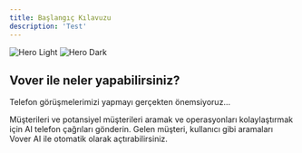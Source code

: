 ```yaml
---
title: Başlangıç ​​Kılavuzu
description: 'Test'
---
```


<img
  className="block dark:hidden"
  src="/images/hero-light.svg"
  alt="Hero Light"
/>
<img
  className="hidden dark:block"
  src="/images/hero-dark.svg"
  alt="Hero Dark"
/>

## Vover ile neler yapabilirsiniz?

Telefon görüşmelerimizi yapmayı gerçekten önemsiyoruz…

<CardGroup cols={2}>
  <Card
    title="Telefon çağrıları gönder"
    icon="phone"
    href="https://mintlify.com/docs/quickstart"
  >
   Müşterileri ve potansiyel müşterileri aramak ve operasyonları kolaylaştırmak için AI telefon çağrıları gönderin.
  </Card>
  <Card
    title="Gelen aramaları ayarlama"
    icon="phone"
    href="https://mintlify.com/docs/development"
  >
  Gelen müşteri, kullanıcı gibi aramaları Vover AI ile otomatik olarak açtırabilirsiniz.
  </Card>
</CardGroup>


